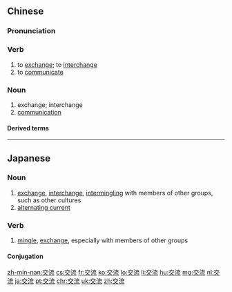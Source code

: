 ==Chinese==
{{zh-forms}}

===Pronunciation===
{{zh-pron
|m=jiāoliú
|c=gaau1 lau4
|mn=kau-liû
|ma=Zh-jiaoliú.ogg
|cat=v,n
}}

===Verb===
{{zh-verb}}

# to [[exchange]]; to [[interchange]]
# to [[communicate]]

===Noun===
{{zh-noun}}

# exchange; interchange
# [[communication]]
#: {{zh-x|交流 工具|means of '''communication'''}}

====Derived terms====
{{zh-der|交流電|交流學者}}

{{zh-cat|Elementary}}

----

==Japanese==
{{ja-kanjitab|こう|りゅう|yomi=o}}

===Noun===
{{ja-noun|こうりゅう}}

# [[exchange]], [[interchange]], [[intermingling]] with members of other groups, such as other cultures
# [[alternating current]]

===Verb===
{{ja-verb-suru|こうりゅう}}

# [[mingle]], [[exchange]], especially with members of other groups

====Conjugation====
{{ja-suru|こうりゅう}}

[[zh-min-nan:交流]]
[[cs:交流]]
[[fr:交流]]
[[ko:交流]]
[[lo:交流]]
[[li:交流]]
[[hu:交流]]
[[mg:交流]]
[[nl:交流]]
[[ja:交流]]
[[pt:交流]]
[[chr:交流]]
[[uk:交流]]
[[zh:交流]]